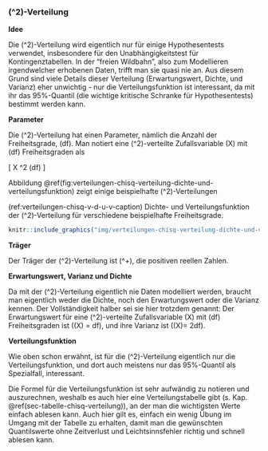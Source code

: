 ### \(\chi^2\)-Verteilung {#sec-chisq-verteilung}

**Idee**

Die \(\chi^2\)-Verteilung wird eigentlich nur für einige Hypothesentests verwendet, insbesondere für den Unabhängigkeitstest für Kontingenztabellen. In der "freien Wildbahn", also zum Modellieren irgendwelcher erhobenen Daten, trifft man sie quasi nie an. Aus diesem Grund sind viele Details dieser Verteilung (Erwartungswert, Dichte, und Varianz) eher unwichtig - nur die Verteilungsfunktion ist interessant, da mit ihr das 95%-Quantil (die wichtige kritische Schranke für Hypothesentests) bestimmt werden kann.

**Parameter**

Die \(\chi^2\)-Verteilung hat einen Parameter, nämlich die Anzahl der Freiheitsgrade, \(df\). Man notiert eine \(\chi^2\)-verteilte Zufallsvariable \(X\) mit \(df\) Freiheitsgraden als

\[ X \sim \chi^2 (df) \]

Abbildung \@ref(fig:verteilungen-chisq-verteilung-dichte-und-verteilungsfunktion) zeigt einige beispielhafte \(\chi^2\)-Verteilungen

(ref:verteilungen-chisq-v-d-u-v-caption) Dichte- und Verteilungsfunktion der \(\chi^2\)-Verteilung für verschiedene beispielhafte Freiheitsgrade.

```r
knitr::include_graphics("img/verteilungen-chisq-verteilung-dichte-und-verteilungsfunktion.png")
```

**Träger**

Der Träger der \(\chi^2\)-Verteilung ist \(\mathbb{R}^+\), die positiven reellen Zahlen.

**Erwartungswert, Varianz und Dichte**

Da mit der \(\chi^2\)-Verteilung eigentlich nie Daten modelliert werden, braucht man eigentlich weder die Dichte, noch den Erwartungswert oder die Varianz kennen. Der Vollständigkeit halber sei sie hier trotzdem genannt: Der Erwartungswert für eine \(\chi^2\)-verteilte Zufallsvariable \(X\) mit \(df\) Freiheitsgraden ist \(\mathbb{E}(X) = df\), und ihre Varianz ist \(\mathbb{V}(X)= 2\cdot df\).

**Verteilungsfunktion**

Wie oben schon erwähnt, ist für die \(\chi^2\)-Verteilung eigentlich nur die Verteilungsfunktion, und dort auch meistens nur das 95%-Quantil als Spezialfall, interessant.

Die Formel für die Verteilungsfunktion ist sehr aufwändig zu notieren und auszurechnen, weshalb es auch hier eine Verteilungstabelle gibt (s. Kap. \@ref(sec-tabelle-chisq-verteilung)), an der man die wichtigsten Werte einfach ablesen kann. Auch hier gilt es, einfach ein wenig Übung im Umgang mit der Tabelle zu erhalten, damit man die gewünschten Quantilswerte ohne Zeitverlust und Leichtsinnsfehler richtig und schnell ablesen kann.